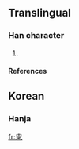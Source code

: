 ==Translingual==

===Han character===
{{Han char|rn=5|rad=乙|as=05|sn=6|four=|canj=中田弓 (LWN)}}

# {{defn|Han}}

====References====
{{Han ref|kx=|dkj=|dj=|hdz=|uh=3415|ud=13333|bh=|bd=}}

==Korean==

===Hanja===
{{ko-hanja|hangeul=율|rv=yul|mr=yul|y=yul}}

[[fr:㐕]]
